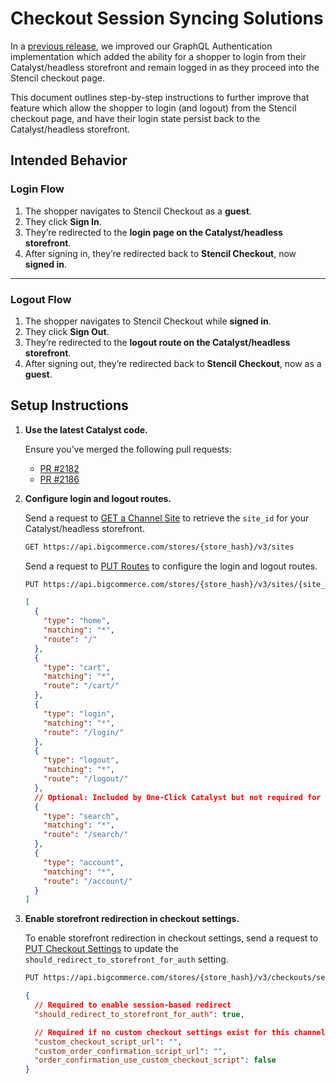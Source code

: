# Checkout Session Syncing Solutions

In a [previous release](https://github.com/bigcommerce/catalyst/releases/tag/%40bigcommerce%2Fcatalyst-core%400.19.0), we improved our GraphQL Authentication implementation which added the ability for a shopper to login from their Catalyst/headless storefront and remain logged in as they proceed into the Stencil checkout page.

This document outlines step-by-step instructions to further improve that feature which allow the shopper to login (and logout) from the Stencil checkout page, and have their login state persist back to the Catalyst/headless storefront.

## Intended Behavior

### Login Flow

1. The shopper navigates to Stencil Checkout as a **guest**.
2. They click **Sign In**.
3. They’re redirected to the **login page on the Catalyst/headless storefront**.
4. After signing in, they’re redirected back to **Stencil Checkout**, now **signed in**.

---

### Logout Flow

1. The shopper navigates to Stencil Checkout while **signed in**.
2. They click **Sign Out**.
3. They’re redirected to the **logout route on the Catalyst/headless storefront**.
4. After signing out, they’re redirected back to **Stencil Checkout**, now as a **guest**.

## Setup Instructions

1. **Use the latest Catalyst code.**

   Ensure you’ve merged the following pull requests:

   - [PR #2182](https://github.com/bigcommerce/catalyst/pull/2182)
   - [PR #2186](https://github.com/bigcommerce/catalyst/pull/2186)

2. **Configure login and logout routes.**

   Send a request to [GET a Channel Site](https://developer.bigcommerce.com/docs/rest-management/channels/site#get-a-channel-site) to retrieve the `site_id` for your Catalyst/headless storefront.

   ```bash
   GET https://api.bigcommerce.com/stores/{store_hash}/v3/sites
   ```

   Send a request to [PUT Routes](https://developer.bigcommerce.com/docs/rest-management/sites/site-routes#update-a-sites-routes) to configure the login and logout routes.

   ```bash
   PUT https://api.bigcommerce.com/stores/{store_hash}/v3/sites/{site_id}/routes
   ```

   ```json
   [
     {
       "type": "home",
       "matching": "*",
       "route": "/"
     },
     {
       "type": "cart",
       "matching": "*",
       "route": "/cart/"
     },
     {
       "type": "login",
       "matching": "*",
       "route": "/login/"
     },
     {
       "type": "logout",
       "matching": "*",
       "route": "/logout/"
     },
     // Optional: Included by One-Click Catalyst but not required for session syncing
     {
       "type": "search",
       "matching": "*",
       "route": "/search/"
     },
     {
       "type": "account",
       "matching": "*",
       "route": "/account/"
     }
   ]
   ```

3. **Enable storefront redirection in checkout settings.**

   To enable storefront redirection in checkout settings, send a request to [PUT Checkout Settings](https://developer.bigcommerce.com/docs/rest-management/checkouts/checkout-settings#update-checkout-settings) to update the `should_redirect_to_storefront_for_auth` setting.

   ```bash
   PUT https://api.bigcommerce.com/stores/{store_hash}/v3/checkouts/settings/channels/{channel_id}
   ```

   ```json
   {
     // Required to enable session-based redirect
     "should_redirect_to_storefront_for_auth": true,

     // Required if no custom checkout settings exist for this channel
     "custom_checkout_script_url": "",
     "custom_order_confirmation_script_url": "",
     "order_confirmation_use_custom_checkout_script": false
   }
   ```
